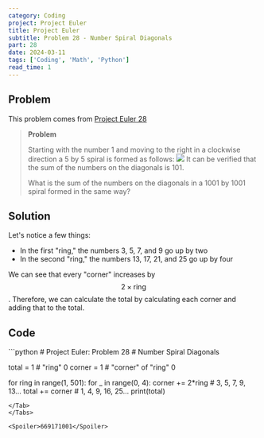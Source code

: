 ```yaml
---
category: Coding
project: Project Euler
title: Project Euler
subtitle: Problem 28 - Number Spiral Diagonals
part: 28
date: 2024-03-11
tags: ['Coding', 'Math', 'Python']
read_time: 1
---
```



## Problem

This problem comes from [Project Euler 28](https://projecteuler.net/problem=28)


> **Problem**
> 
> Starting with the number 1 and moving to the right in a clockwise direction a 5 by 5 spiral is formed as follows:
> <img class="mx-auto" src="/images/posts/project-euler/problem28.png"/>
> It can be verified that the sum of the numbers on the diagonals is 101.
>
> What is the sum of the numbers on the diagonals in a 1001 by 1001 spiral formed in the same way?


## Solution
Let's notice a few things:

- In the first "ring," the numbers 3, 5, 7, and 9 go up by two
- In the second "ring," the numbers 13, 17, 21, and 25 go up by four

We can see that every "corner" increases by $$ 2 \times \text{ring}$$ . Therefore, we can
calculate the total by calculating each corner and adding that to the total.

## Code
<Tabs>
<Tab name="problem28.py" checked="checked">
```python
# Project Euler: Problem 28
# Number Spiral Diagonals

total = 1  # "ring" 0
corner = 1 # "corner" of "ring" 0

for ring in range(1, 501):
    for _ in range(0, 4):
        corner += 2*ring    # 3, 5, 7, 9, 13...
        total += corner     # 1, 4, 9, 16, 25... 
print(total)
```
</Tab>
</Tabs>

<Spoiler>669171001</Spoiler>

